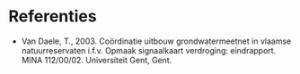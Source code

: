 # Referenties {.unnumbered}

::: {#refs}
:::

```{=html}
<!--
Eventueel opsplitsen in sleutelreferentie en overige referenties.
-->
```
-   Van Daele, T., 2003. Coördinatie uitbouw grondwatermeetnet in vlaamse natuurreservaten i.f.v. Opmaak signaalkaart verdroging: eindrapport. MINA 112/00/02. Universiteit Gent, Gent.

